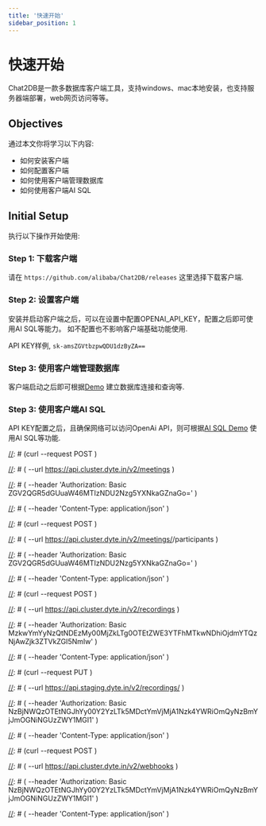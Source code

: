 ```yaml
---
title: '快速开始'
sidebar_position: 1
---
```


# 快速开始
Chat2DB是一款多数据库客户端工具，支持windows、mac本地安装，也支持服务器端部署，web网页访问等等。


## Objectives

通过本文你将学习以下内容:

- 如何安装客户端
- 如何配置客户端
- 如何使用客户端管理数据库
- 如何使用客户端AI SQL

## Initial Setup

执行以下操作开始使用:

### Step 1: 下载客户端

请在 `https://github.com/alibaba/Chat2DB/releases` 这里选择下载客户端.

### Step 2: 设置客户端

安装并启动客户端之后，可以在设置中配置OPENAI_API_KEY，配置之后即可使用AI SQL等能力。
如不配置也不影响客户端基础功能使用.

API KEY样例, `sk-amsZGVtbzpwQDU1dzByZA==`

### Step 3: 使用客户端管理数据库

客户端启动之后即可根据[Demo](https://github.com/alibaba/Chat2DB#-%E4%BD%BF%E7%94%A8demo) 建立数据库连接和查询等.

### Step 3: 使用客户端AI SQL

API KEY配置之后，且确保网络可以访问OpenAi API，则可根据[AI SQL Demo](https://github.com/alibaba/Chat2DB/blob/main/CHAT2DB_AI_SQL.md) 使用AI SQL等功能.

[//]: # (## Add Video Calls to your Application using Dyte APIs)

[//]: # ()
[//]: # (This section focuses on how to add voice and video calls to your applications)

[//]: # (using Dyte APIs. A typical workflow includes the following steps:)

[//]: # ()
[//]: # (1.  Create a meeting)

[//]: # (2.  Add participants to the meeting)

[//]: # (3.  Record the meeting)

[//]: # (4.  Receive events using webhooks)

[//]: # ()
[//]: # (### Step 1: Create a Meeting)

[//]: # ()
[//]: # (You must first create a meeting in order to begin using Dyte for voice and video)

[//]: # (calls.)

[//]: # ()
[//]: # (#### Request)

[//]: # ()
[//]: # (This request returns a parameter called `id`, which is your `meeting ID`. The)

[//]: # (meeting ID is required for subsequent operations like adding participants.)

[//]: # ()
[//]: # (```bash)

[//]: # (curl --request POST \)

[//]: # (  --url https://api.cluster.dyte.in/v2/meetings \)

[//]: # (  --header 'Authorization: Basic ZGV2QGR5dGUuaW46MTIzNDU2Nzg5YXNkaGZnaGo=' \)

[//]: # (  --header 'Content-Type: application/json' \)

[//]: # (  --data '{)

[//]: # (  "title": "Sample meeting",)

[//]: # (  "preferred_region": "ap-south-1",)

[//]: # (  "record_on_start": false)

[//]: # (}')

[//]: # (```)

[//]: # ()
[//]: # (#### Response)

[//]: # ()
[//]: # (```json)

[//]: # ({)

[//]: # (  "success": true,)

[//]: # (  "data": {)

[//]: # (    "id": "497f6eca-6276-4993-bfeb-53cbbbba6f08",)

[//]: # (    "preferred_region": "ap-south-1",)

[//]: # (    "waiting_room": true,)

[//]: # (    "record_on_start": true,)

[//]: # (    "created_at": "2019-08-24T14:15:22Z",)

[//]: # (    "updated_at": "2019-08-24T14:15:22Z")

[//]: # (  })

[//]: # (})

[//]: # (```)

[//]: # ()
[//]: # (### Step 2: Add Participants)

[//]: # ()
[//]: # (Once you’ve created a meeting, you can add participants to the meeting.)

[//]: # ()
[//]: # (#### Request)

[//]: # ()
[//]: # (This request returns a token, which is required to initialize the frontend SDKs.)

[//]: # ()
[//]: # (:::tip Note)

[//]: # ()
[//]: # (The preset name created earlier must be passed in the request.)

[//]: # ()
[//]: # (:::)

[//]: # ()
[//]: # (```bash)

[//]: # (curl --request POST \)

[//]: # (  --url https://api.cluster.dyte.in/v2/meetings/<meetingId>/participants \)

[//]: # (  --header 'Authorization: Basic ZGV2QGR5dGUuaW46MTIzNDU2Nzg5YXNkaGZnaGo=' \)

[//]: # (  --header 'Content-Type: application/json' \)

[//]: # (  --data '{)

[//]: # (  "name": "Mary Sue",)

[//]: # (  "picture": "https://i.imgur.com/test.jpg",)

[//]: # (  "preset_name": "string",)

[//]: # (  "client_specific_id": "string")

[//]: # (}')

[//]: # (```)

[//]: # ()
[//]: # (#### Response)

[//]: # ()
[//]: # (```json)

[//]: # ({)

[//]: # (  "success": true,)

[//]: # (  "data": {)

[//]: # (    "id": "497f6eca-6276-4993-bfeb-53cbbbba6f08",)

[//]: # (    "name": "string",)

[//]: # (    "picture": "http://example.com",)

[//]: # (    "client_specific_id": "string",)

[//]: # (    "preset_name": "string",)

[//]: # (    "created_at": "2019-08-24T14:15:22Z",)

[//]: # (    "updated_at": "2019-08-24T14:15:22Z",)

[//]: # (    "token": "eyJhbGciOiJSUzI1NiIsInR5cCI6IkpXVCJ9.eyJvcmdJZCI6IjM5MGJmMjc0LTQxMzMtNDI2ZC04NDkxLWVhN2ExYTE5MDQ4YiIsIm1lZXRpbmdJZCI6ImY5MTMzODM0LWE4MmYtNGNhYi05OTRiLWY3M2RiMmQwNmY4OCIsInBhcnRpY2lwYW50SWQiOiIxZDVhNTkyMy1iYzY5LTQ5ZDAtODJhNy1lZDIzZmE0ZTUyZWYiLCJwcmVzZXRJZCI6Ijg3NzNiZDAzLTkzNjItNDdjNy1hNzlkLThmNTQxMWMyNDc2NiIsImlhdCI6MTY2OTgzMDE5OCwiZXhwIjoxNjc4NDcwMTk4fQ.ngSKuI24JHtPxiimrGT1Vkk7_AdvrMRwkbltvlWpyWmmm14-Kl4OUVw2nm7q0S2uEgw7xXRz8faxzzJTMogkKlUSXGXOpUc_lXYH9h7u29MCFf3nJDy_FZIsSgPmULLoF3p4OlU9wNSwEnO0h856PdB4MfAuXxa24vkgI1tplzBPOS4NcW9x8pfE7J98ixVZKcPvqNig_pLOypy0j5Pd3CHdi25EFml1Fr0iyui4hDrjE-mzMnYwvojkXSb47MSxVoOLGvWn__dL2qrPSho4C3fhb_HEupWAzCHMDBpl1IGhazN1-mZ40WNYsKFFcch89qOsr0dA2C_d0PHVzCVP3A")

[//]: # (  })

[//]: # (})

[//]: # (```)

[//]: # ()
[//]: # (### Step 3: Record the Meeting)

[//]: # ()
[//]: # (You can manage your recordings in Dyte using `Basic` or `Bearer` authentication)

[//]: # (methods. If you’re using `Bearer` authentication, then you need to use the)

[//]: # (`token` returned by the [Add Participants]&#40;/api#/operations/add_participant&#41; API)

[//]: # (request.)

[//]: # ()
[//]: # (#### Start recording)

[//]: # ()
[//]: # (`storage_config` is an optional parameter. If you specify the storage)

[//]: # (configuration, the recording will be stored in your S3 bucket as well.)

[//]: # ()
[//]: # (##### Request)

[//]: # ()
[//]: # (```bash)

[//]: # (curl --request POST \)

[//]: # (  --url https://api.cluster.dyte.in/v2/recordings \)

[//]: # (  --header 'Authorization: Basic MzkwYmYyNzQtNDEzMy00MjZkLTg0OTEtZWE3YTFhMTkwNDhiOjdmYTQzNjAwZjk3ZTVkZGI5NmIw' \)

[//]: # (  --header 'Content-Type: application/json' \)

[//]: # (  --data '{)

[//]: # (  "meeting_id": "97440c6a-140b-40a9-9499-b23fd7a3868a",)

[//]: # (  "storage_config": {)

[//]: # (    "type": "aws",)

[//]: # (    "access_key": "string",)

[//]: # (    "secret_key": "string",)

[//]: # (    "region": "us-east-1",)

[//]: # (    "bucket": "string",)

[//]: # (    "path": "string")

[//]: # (  })

[//]: # (}')

[//]: # (```)

[//]: # ()
[//]: # (##### Response)

[//]: # ()
[//]: # (```json)

[//]: # ({)

[//]: # (  "success": true,)

[//]: # (  "data": {)

[//]: # (    "id": "a776cc7e-54b8-4915-a748-8afc6bf98140",)

[//]: # (    "download_url": null,)

[//]: # (    "download_url_expiry": null,)

[//]: # (    "file_size": null,)

[//]: # (    "session_id": null,)

[//]: # (    "output_file_name": "d9fc4d6a-a5a0-4430-9a73-d4ba14e597f9_1669882270392.mp4",)

[//]: # (    "status": "INVOKED",)

[//]: # (    "invoked_time": "2022-12-01T08:11:10.430Z",)

[//]: # (    "started_time": null,)

[//]: # (    "stopped_time": null,)

[//]: # (    "storage_config": {)

[//]: # (      "id": "5f48f84c-4628-44b8-8953-64c67c714de7",)

[//]: # (      "type": "aws",)

[//]: # (      "region": "ap-south-1",)

[//]: # (      "bucket": "dyte",)

[//]: # (      "path": "/")

[//]: # (    })

[//]: # (  })

[//]: # (})

[//]: # (```)

[//]: # ()
[//]: # (#### Stop recording)

[//]: # ()
[//]: # (##### Request)

[//]: # ()
[//]: # (```bash)

[//]: # (curl --request PUT \)

[//]: # (  --url https://api.staging.dyte.in/v2/recordings/<recordingId> \)

[//]: # (  --header 'Authorization: Basic NzBjNWQzOTEtNGJhYy00Y2YzLTk5MDctYmVjMjA1Nzk4YWRiOmQyNzBmYjJmOGNiNGUzZWY1MGI1' \)

[//]: # (  --header 'Content-Type: application/json' \)

[//]: # (  --data '{)

[//]: # (  "action": "stop")

[//]: # (}')

[//]: # (```)

[//]: # ()
[//]: # (##### Response)

[//]: # ()
[//]: # (The `UPLOADING` status indicates that the recording is still being uploaded to)

[//]: # (the server asynchronously. The upload process may take longer depending on the)

[//]: # (size of the file.)

[//]: # ()
[//]: # (To monitor the status of recordings, you can listen to the)

[//]: # ([`recording.statusUpdate`]&#40;./webhooks/webhook-events#recordingstatusupdate&#41; events using webhooks.)

[//]: # ()
[//]: # (```json)

[//]: # ({)

[//]: # (  "success": true,)

[//]: # (  "data": {)

[//]: # (    "id": "a776cc7e-54b8-4915-a748-8afc6bf98140",)

[//]: # (    "download_url": null,)

[//]: # (    "download_url_expiry": null,)

[//]: # (    "file_size": null,)

[//]: # (    "session_id": "622dfa7b-ae00-4ba1-bba0-d6d0cc9e6c7d",)

[//]: # (    "output_file_name": "d9fc4d6a-a5a0-4430-9a73-d4ba14e597f9_1669882270392.mp4",)

[//]: # (    "status": "UPLOADING",)

[//]: # (    "invoked_time": "2022-12-01T08:11:10.430Z",)

[//]: # (    "started_time": "2022-12-01T08:11:12.023Z",)

[//]: # (    "meeting": {)

[//]: # (      "waiting_room": false,)

[//]: # (      "id": "d9fc4d6a-a5a0-4430-9a73-d4ba14e597f9",)

[//]: # (      "title": "Backend Standup",)

[//]: # (      "record_on_start": false,)

[//]: # (      "created_at": "2022-12-01T07:01:23.990Z",)

[//]: # (      "updated_at": "2022-12-01T07:01:23.990Z")

[//]: # (    },)

[//]: # (    "storage_config": {)

[//]: # (      "id": "5f38f84c-4628-44b8-8953-64c67c714de7",)

[//]: # (      "type": "aws",)

[//]: # (      "region": "ap-south-1",)

[//]: # (      "bucket": "dyte",)

[//]: # (      "path": "/")

[//]: # (    })

[//]: # (  })

[//]: # (})

[//]: # (```)

[//]: # ()
[//]: # (### Step 4: Add a Webhook)

[//]: # ()
[//]: # (Dyte uses webhooks to notify your application when an event occurs. Webhooks are)

[//]: # (especially useful for asynchronous events like when a recording is uploaded or a)

[//]: # (new participant joins the meeting.)

[//]: # ()
[//]: # (Dyte can push real-time updates to your application via a webhook. Events are)

[//]: # (sent to your webhook endpoint as a JSON payload over HTTPS. These events can)

[//]: # (then be used to perform actions in your backend systems.)

[//]: # ()
[//]: # (For example, here is how to create a webhook that listens for all participant)

[//]: # (joining/leaving events.)

[//]: # ()
[//]: # (#### Request)

[//]: # ()
[//]: # (When a participant joins or leaves a meeting, this will trigger the webhook and)

[//]: # (send the event.)

[//]: # ()
[//]: # (```bash)

[//]: # (curl --request POST \)

[//]: # (  --url https://api.cluster.dyte.in/v2/webhooks \)

[//]: # (  --header 'Authorization: Basic NzBjNWQzOTEtNGJhYy00Y2YzLTk5MDctYmVjMjA1Nzk4YWRiOmQyNzBmYjJmOGNiNGUzZWY1MGI1' \)

[//]: # (  --header 'Content-Type: application/json' \)

[//]: # (  --data '{)

[//]: # (  "name": "Attendance",)

[//]: # (  "url": "https://webhook.site/#!/b23a5bbd-c8b0-4ced-a9e2-78ae7889897e",)

[//]: # (  "events": [)

[//]: # (    "meeting.participantJoined",)

[//]: # (    "meeting.participantLeft")

[//]: # (  ])

[//]: # (}')

[//]: # (```)

[//]: # ()
[//]: # (#### Response)

[//]: # ()
[//]: # (```json)

[//]: # ({)

[//]: # (  "event": "meeting.participantJoined",)

[//]: # (  "meeting": {)

[//]: # (    "id": "d9fc4d6a-a5a0-4430-9a73-d4ba14e597f9",)

[//]: # (    "title": "Backend Standup",)

[//]: # (    "roomName": "d9fc4d6a-a5a0-4430-9a73-d4ba14e597f9",)

[//]: # (    "status": "LIVE",)

[//]: # (    "createdAt": "2022-12-01T08:08:36.593Z",)

[//]: # (    "startedAt": "2022-12-01T08:08:36.593Z",)

[//]: # (    "organizedBy": {)

[//]: # (      "id": "70c5d391-4bac-4cf3-9907-bec205798adb",)

[//]: # (      "name": "Test Org")

[//]: # (    })

[//]: # (  },)

[//]: # (  "participant": {)

[//]: # (    "peerId": "1087822b-0673-47c9-abc9-582ccc8b4057",)

[//]: # (    "userDisplayName": "Participant nfiu92xa1jd",)

[//]: # (    "clientSpecificId": "anrxl1m34a4")

[//]: # (  })

[//]: # (})

[//]: # (```)

[//]: # (For more information on how to create webhook endpoints, see)

[//]: # ([Creating webhook endpoints]&#40;/api#/operations/addWebhook&#41;.)
